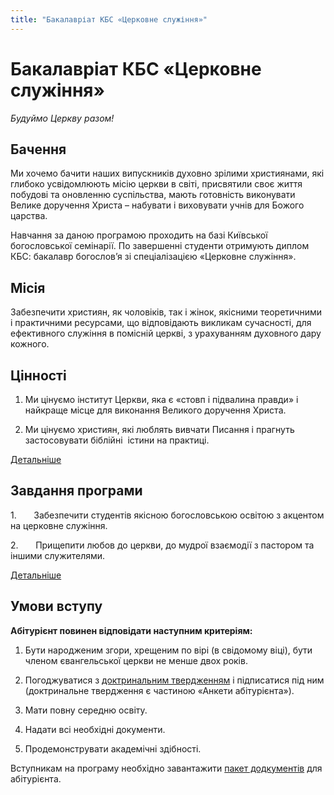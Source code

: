 ```yaml
---
title: "Бакалавріат КБС «Церковне служіння»"
---
```


# Бакалавріат КБС «Церковне служіння»

_Будуймо Церкву разом!_

<YouTubeVideoMDX ID="J7P6LdX7Qbo" alt="Бакалавріат КБС" />

## Бачення

Ми хочемо бачити наших випускників духовно зрілими християнами, які глибоко усвідомлюють місію церкви в світі, присвятили своє життя побудові та оновленню суспільства, мають готовність виконувати Велике доручення Христа – набувати і виховувати учнів для Божого царства.

Навчання за даною програмою проходить на базі Київської богословської семінарії. По завершенні студенти отримують диплом КБС: бакалавр богослов’я зі спеціалізацією «Церковне служіння».

## Місія

Забезпечити християн, як чоловіків, так і жінок, якісними теоретичними і практичними ресурсами, що відповідають викликам сучасності, для ефективного служіння в помісній церкві, з урахуванням духовного дару кожного.

## Цінності

1.  Ми цінуємо інститут Церкви, яка є «стовп і підвалина правди» і найкраще місце для виконання Великого доручення Христа.

2.  Ми цінуємо християн, які люблять вивчати Писання і прагнуть застосовувати біблійні  істини на практиці.

<a class="button is-info" href="tsennosti.html">Детальніше</a>

## Завдання програми

1.       Забезпечити студентів якісною богословською освітою з акцентом на церковне служіння.

2.       Прищепити любов до церкви, до мудрої взаємодії з пастором та іншими служителями.

<a class="button is-info" href="zadanie.html">Детальніше</a>

## Умови вступу

**Абітурієнт повинен відповідати наступним критеріям:**

1.  Бути народженим згори, хрещеним по вірі (в свідомому віці), бути членом євангельської церкви не менше двох років.

2.  Погоджуватися з [доктринальним твердженням](https://ktsonline.org/pro-seminariyu/doktrinalne-tverzhennya) і підписатися під ним (доктринальне твердження є частиною «Анкети абітурієнта»).

3.  Мати повну середню освіту.

4.  Надати всі необхідні документи.

5.  Продемонструвати академічні здібності.

Вступникам на програму необхідно завантажити [пакет додкументів](https://www.ktsonline.org/abiturientu/umovy-vstupu) для абітурієнта.
